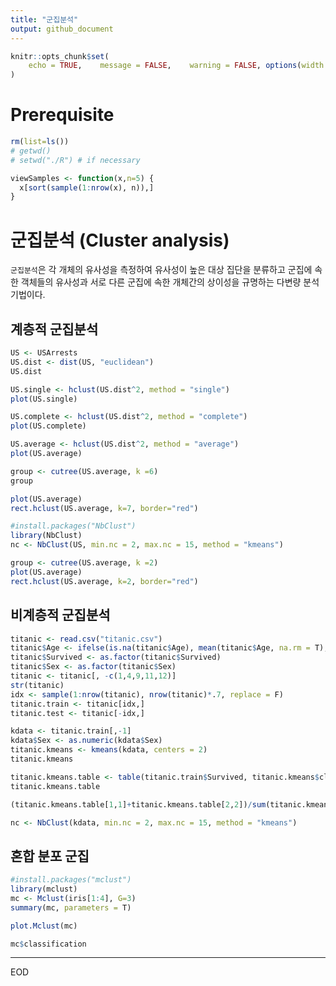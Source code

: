 ```yaml
---
title: "군집분석"
output: github_document
---
```


```r
knitr::opts_chunk$set(
	echo = TRUE,	message = FALSE,	warning = FALSE, options(width = 120), fig.width = 12, fig.height = 8
)
```

# Prerequisite
```r
rm(list=ls())
# getwd()
# setwd("./R") # if necessary

viewSamples <- function(x,n=5) {
  x[sort(sample(1:nrow(x), n)),]
}
```


# 군집분석 (Cluster analysis)
`군집분석`은 각 개체의 유사성을 측정하여 유사성이 높은 대상 집단을 분류하고 군집에 속한 객체들의 유사성과 서로 다른 군집에 속한 개체간의 상이성을 규명하는 다변량 분석 기법이다.

## 계층적 군집분석
```r
US <- USArrests
US.dist <- dist(US, "euclidean")
US.dist
```
```r
US.single <- hclust(US.dist^2, method = "single")
plot(US.single)
```

```r
US.complete <- hclust(US.dist^2, method = "complete")
plot(US.complete)
```
```r
US.average <- hclust(US.dist^2, method = "average")
plot(US.average)
```
```r
group <- cutree(US.average, k =6)
group
```

```r
plot(US.average)
rect.hclust(US.average, k=7, border="red")
```

```r
#install.packages("NbClust")
library(NbClust)
nc <- NbClust(US, min.nc = 2, max.nc = 15, method = "kmeans")
```
```r
group <- cutree(US.average, k =2)
plot(US.average)
rect.hclust(US.average, k=2, border="red")
```


## 비계층적 군집분석
```r
titanic <- read.csv("titanic.csv")
titanic$Age <- ifelse(is.na(titanic$Age), mean(titanic$Age, na.rm = T), titanic$Age)
titanic$Survived <- as.factor(titanic$Survived)
titanic$Sex <- as.factor(titanic$Sex)
titanic <- titanic[, -c(1,4,9,11,12)]
str(titanic)
idx <- sample(1:nrow(titanic), nrow(titanic)*.7, replace = F)
titanic.train <- titanic[idx,]
titanic.test <- titanic[-idx,]
```

```r
kdata <- titanic.train[,-1]
kdata$Sex <- as.numeric(kdata$Sex)
titanic.kmeans <- kmeans(kdata, centers = 2)
titanic.kmeans
```
```r
titanic.kmeans.table <- table(titanic.train$Survived, titanic.kmeans$cluster)
titanic.kmeans.table
```
```r
(titanic.kmeans.table[1,1]+titanic.kmeans.table[2,2])/sum(titanic.kmeans.table)
```
```r
nc <- NbClust(kdata, min.nc = 2, max.nc = 15, method = "kmeans")
```

## 혼합 분포 군집
```r
#install.packages("mclust")
library(mclust)
mc <- Mclust(iris[1:4], G=3)
summary(mc, parameters = T)
```
```r
plot.Mclust(mc)
```

```r
mc$classification
```

----
EOD